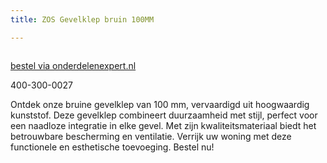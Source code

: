 ```yaml
---
title: ZOS Gevelklep bruin 100MM

---
```



<Image src={imageProduct} width={imageProduct.width} alt="" />

[bestel via onderdelenexpert.nl](https://www.onderdelenexpert.nl/zos-gevelklep-bruin-100mm-501002)

400-300-0027

Ontdek onze bruine gevelklep van 100 mm, vervaardigd uit hoogwaardig kunststof. Deze gevelklep combineert duurzaamheid met stijl, perfect voor een naadloze integratie in elke gevel. Met zijn kwaliteitsmateriaal biedt het betrouwbare bescherming en ventilatie. Verrijk uw woning met deze functionele en esthetische toevoeging. Bestel nu!







